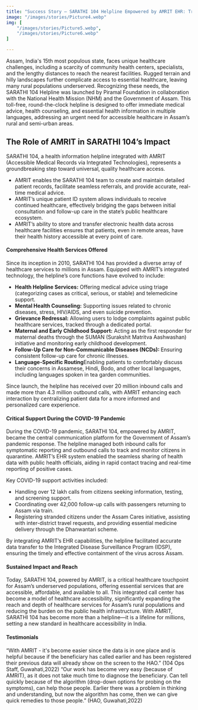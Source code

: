 ```yaml
---
title: "Success Story – SARATHI 104 Helpline Empowered by AMRIT EHR: Transforming Access to Healthcare in Assam"
image: "/images/stories/Picture4.webp"
img: [
    "/images/stories/Picture5.webp",
    "/images/stories/Picture6.webp"
]

---
```


Assam, India's 15th most populous state, faces unique healthcare challenges, including a scarcity of community health centers, specialists, and the lengthy distances to reach the nearest facilities. Rugged terrain and hilly landscapes further complicate access to essential healthcare, leaving many rural populations underserved. Recognizing these needs, the SARATHI 104 Helpline was launched by Piramal Foundation in collaboration with the National Health Mission (NHM) and the Government of Assam. This toll-free, round-the-clock helpline is designed to offer immediate medical advice, health counseling, and essential health information in multiple languages, addressing an urgent need for accessible healthcare in Assam’s rural and semi-urban areas.

<strong>
<h2>The Role of AMRIT in SARATHI 104’s Impact</h2>
</strong>

SARATHI 104, a health information helpline integrated with AMRIT (Accessible Medical Records via Integrated Technologies), represents a groundbreaking step toward universal, quality healthcare access. 

<ul>
<li>AMRIT enables the SARATHI 104 team to create and maintain detailed patient records, facilitate seamless referrals, and provide accurate, real-time medical advice.</li>
<li>AMRIT’s unique patient ID system allows individuals to receive continued healthcare, effectively bridging the gaps between initial consultation and follow-up care in the state’s public healthcare ecosystem. </li>
<li>AMRIT’s ability to store and transfer electronic health data across healthcare facilities ensures that patients, even in remote areas, have their health history accessible at every point of care.</li>
</ul>

<h4>Comprehensive Health Services Offered</h4>

Since its inception in 2010, SARATHI 104 has provided a diverse array of healthcare services to millions in Assam. Equipped with AMRIT’s integrated technology, the helpline’s core functions have evolved to include:

<ul>
<li><strong>Health Helpline Services:</strong> Offering medical advice using triage (categorizing cases as critical, serious, or stable) and telemedicine support.</li>
<li><strong>Mental Health Counseling:</strong> Supporting issues related to chronic diseases, stress, HIV/AIDS, and even suicide prevention.</li>
<li>
<strong>Grievance Redressal:</strong> Allowing users to lodge complaints against public healthcare services, tracked through a dedicated portal.
</li>
<li>
<strong>Maternal and Early Childhood Support:</strong> Acting as the first responder for maternal deaths through the SUMAN (Surakshit Matritva Aashwashan)  initiative and monitoring early childhood development.
</li>
<li>
<strong>Follow-Up Care for Non-Communicable Diseases (NCDs): </strong> Ensuring consistent follow-up care for chronic illnesses.
</li>
<li><strong>Language-Specific Routing</strong>Enabling patients to comfortably discuss their concerns in Assamese, Hindi, Bodo, and other local languages, including languages spoken in tea garden communities.</li>
</ul>

Since launch, the helpline has received over 20 million inbound calls and made more than 4.3 million outbound calls, with AMRIT enhancing each interaction by centralizing patient data for a more informed and personalized care experience.

<h4>Critical Support During the COVID-19 Pandemic</h4>

During the COVID-19 pandemic, SARATHI 104, empowered by AMRIT, became the central communication platform for the Government of Assam’s pandemic response. The helpline managed both inbound calls for symptomatic reporting and outbound calls to track and monitor citizens in quarantine. AMRIT’s EHR system enabled the seamless sharing of health data with public health officials, aiding in rapid contact tracing and real-time reporting of positive cases.

Key COVID-19 support activities included:
<ul>
<li>Handling over 12 lakh calls from citizens seeking information, testing, and screening support.</li>
<li>Coordinating over 42,000 follow-up calls with passengers returning to Assam via train.</li>
<li>Registering stranded citizens under the Assam Cares initiative, assisting with inter-district travel requests, and providing essential medicine delivery through the Dhanwantari scheme.</li>
</ul>

By integrating AMRIT’s EHR capabilities, the helpline facilitated accurate data transfer to the Integrated Disease Surveillance Program (IDSP), ensuring the timely and effective containment of the virus across Assam.

<h4>Sustained Impact and Reach</h4>

Today, SARATHI 104, powered by AMRIT, is a critical healthcare touchpoint for Assam’s underserved populations, offering essential services that are accessible, affordable, and available to all. This integrated call center has become a model of healthcare accessibility, significantly expanding the reach and depth of healthcare services for Assam’s rural populations and reducing the burden on the public health infrastructure.
With AMRIT, SARATHI 104 has become more than a helpline—it is a lifeline for millions, setting a new standard in healthcare accessibility in India.

<h4>Testimonials</h4>

“With AMRIT - it's become easier since the data is in one place and is helpful because if the beneficiary has called earlier and has been registered their previous data will already show on the screen to the HAO.” (104 Ops Staff, Guwahati,2022)
“Our work has become very easy (because of AMRIT), as it does not take much time to diagnose the beneficiary. Can tell quickly because of the algorithm (drop-down options for probing on the symptoms), can help those people. Earlier there was a problem in thinking and understanding, but now the algorithm has come, then we can give quick remedies to those people.” (HAO, Guwahati,2022)
